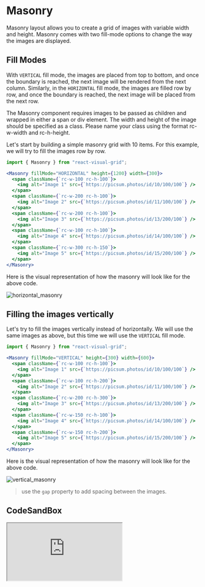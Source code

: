 # Masonry

Masonry layout allows you to create a grid of images with variable width and height. Masonry comes with two fill-mode options to change the way the images are displayed.

## Fill Modes

With `VERTICAL` fill mode, the images are placed from top to bottom, and once the boundary is reached, the next image will be rendered from the next column.
Similarly, in the `HORIZONTAL` fill mode, the images are filled row by row, and once the boundary is reached, the next image will be placed from the next row.

The Masonry component requires images to be passed as children and wrapped in either a span or div element. The width and height of the image should be specified as a class. Please name your class using the format rc-w-width and rc-h-height.

Let's start by building a simple masonry grid with 10 items. For this example, we will try to fill the images row by row.


```jsx title="Masonry-Horizontal.jsx"
import { Masonry } from "react-visual-grid";

<Masonry fillMode="HORIZONTAL" height={1200} width={300}>
  <span className={`rc-w-100 rc-h-100`}>
    <img alt="Image 1" src={`https://picsum.photos/id/10/100/100`} />
  </span>
  <span className={`rc-w-200 rc-h-100`}>
    <img alt="Image 2" src={`https://picsum.photos/id/11/100/100`} />
  </span>
  <span className={`rc-w-200 rc-h-100`}>
    <img alt="Image 3" src={`https://picsum.photos/id/13/200/100`} />
  </span>
  <span className={`rc-w-100 rc-h-100`}>
    <img alt="Image 4" src={`https://picsum.photos/id/14/100/100`} />
  </span>
  <span className={`rc-w-300 rc-h-150`}>
    <img alt="Image 5" src={`https://picsum.photos/id/15/200/100`} />
  </span>
</Masonry>
```

Here is the visual representation of how the masonry will look like for the above code.

![horizontal_masonry](horizontal_masonry.png)

## Filling the images vertically

Let's try to fill the images vertically instead of horizontally. We will use the same images as above, but this time we will use the `VERTICAL` fill mode.

```jsx title="Masonry-Vertical.jsx"
import { Masonry } from "react-visual-grid";

<Masonry fillMode="VERTICAL" height={300} width={600}>
  <span className={`rc-w-100 rc-h-100`}>
    <img alt="Image 1" src={`https://picsum.photos/id/10/100/100`} />
  </span>
  <span className={`rc-w-100 rc-h-200`}>
    <img alt="Image 2" src={`https://picsum.photos/id/11/100/100`} />
  </span>
  <span className={`rc-w-200 rc-h-300`}>
    <img alt="Image 3" src={`https://picsum.photos/id/13/200/100`} />
  </span>
  <span className={`rc-w-150 rc-h-100`}>
    <img alt="Image 4" src={`https://picsum.photos/id/14/100/100`} />
  </span>
  <span className={`rc-w-150 rc-h-200`}>
    <img alt="Image 5" src={`https://picsum.photos/id/15/200/100`} />
  </span>
</Masonry>
```

Here is the visual representation of how the masonry will look like for the above code.

![vertical_masonry](vertical_masonry.png)

> use the `gap` property to add spacing between the images.

## CodeSandBox

<iframe src="https://codesandbox.io/embed/react-visual-grid-masonry-c7x5ws?fontsize=14&hidenavigation=1&theme=dark&view=preview"
     style={{width:"100%", height:"600px", border:"0", borderRadius: "4px", overflow:"hidden"}}
     title="react-visual-grid-masonry"
     allow="accelerometer; ambient-light-sensor; camera; encrypted-media; geolocation; gyroscope; hid; microphone; midi; payment; usb; vr; xr-spatial-tracking"
     sandbox="allow-forms allow-modals allow-popups allow-presentation allow-same-origin allow-scripts"
   ></iframe>